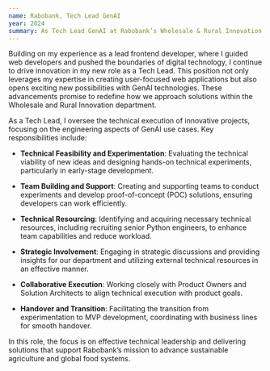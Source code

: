 ```yaml
---
name: Rabobank, Tech Lead GenAI
year: 2024
summary: As Tech Lead GenAI at Rabobank’s Wholesale & Rural Innovation department, I lead the development of GenAI-driven solutions, focusing on technical innovation and collaboration to advance sustainable agriculture.
---
```


Building on my experience as a lead frontend developer, where I guided web developers and pushed the boundaries of digital technology, I continue to drive innovation in my new role as a Tech Lead. This position not only leverages my expertise in creating user-focused web applications but also opens exciting new possibilities with GenAI technologies. These advancements promise to redefine how we approach solutions within the Wholesale and Rural Innovation department.

As a Tech Lead, I oversee the technical execution of innovative projects, focusing on the engineering aspects of GenAI use cases. Key responsibilities include:

- **Technical Feasibility and Experimentation**: Evaluating the technical viability of new ideas and designing hands-on technical experiments, particularly in early-stage development.

- **Team Building and Support**: Creating and supporting teams to conduct experiments and develop proof-of-concept (POC) solutions, ensuring developers can work efficiently.

- **Technical Resourcing**: Identifying and acquiring necessary technical resources, including recruiting senior Python engineers, to enhance team capabilities and reduce workload.

- **Strategic Involvement**: Engaging in strategic discussions and providing insights for our department and utilizing external technical resources in an effective manner.

- **Collaborative Execution**: Working closely with Product Owners and Solution Architects to align technical execution with product goals.

- **Handover and Transition**: Facilitating the transition from experimentation to MVP development, coordinating with business lines for smooth handover.

In this role, the focus is on effective technical leadership and delivering solutions that support Rabobank’s mission to advance sustainable agriculture and global food systems.

